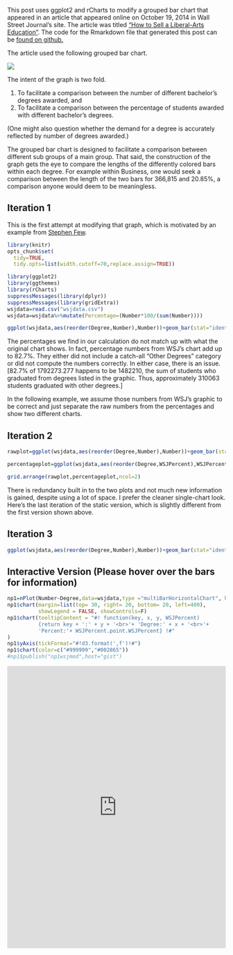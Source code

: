 This post uses ggplot2 and rCharts to modify a grouped bar chart that appeared in an article that appeared online on October 19, 2014 in Wall Street Journal's site. The article was titled ["How to Sell a Liberal-Arts Education"](http://online.wsj.com/articles/how-a-college-president-sells-a-liberal-arts-education-1413751480). The code for the Rmarkdown file that generated this post can be [found on github.](https://github.com/patilv/DegreeChoiceWSJMod)

The article used the following grouped bar chart. 

<img src="/img/2014-10-20-WSJMod/degreechoice.jpg">

The intent of the graph is two fold.

1) To facilitate a comparison between the number of different bachelor's degrees awarded, and 
2) To facilitate a comparison between the percentage of students awarded with different bachelor's degrees.

(One might also question whether the demand for a degree is accurately reflected by number of degrees awarded.) 

The grouped bar chart is designed to facilitate a comparison between different sub groups of a main group. That said, the construction of the graph gets the eye to compare the lengths of the differently colored bars within each degree. For example within Business, one would seek a comparison between the length of the two bars for 366,815 and 20.85%, a comparison anyone would deem to be meaningless. 

## Iteration 1

This is the first attempt at modifying that graph, which is motivated by an example from [Stephen Few](http://www.perceptualedge.com/articles/visual_business_intelligence/save_the_pies_for_dessert.pdf).

```r
library(knitr)
opts_chunk$set(
  tidy=TRUE,
  tidy.opts=list(width.cutoff=70,replace.assign=TRUE))
```


```r
library(ggplot2)
library(ggthemes)
library(rCharts)
suppressMessages(library(dplyr))
suppressMessages(library(gridExtra))
wsjdata=read.csv("wsjdata.csv")
wsjdata=wsjdata%>%mutate(Percentage=(Number*100/(sum(Number))))

ggplot(wsjdata,aes(reorder(Degree,Number),Number))+geom_bar(stat="identity",fill="grey")+geom_text(aes(label=Number),hjust=1)+ scale_x_discrete(breaks=reorder(wsjdata$Degree,wsjdata$Number), labels=paste(reorder(wsjdata$Degree,wsjdata$Number),": ",round(wsjdata$Percentage,2),"%",sep=""))+  coord_flip()+theme_tufte(base_family="sans", base_size=16, ticks=F)+theme(axis.title=element_blank(),axis.text.x=element_blank()) + ggtitle("Numbers and Percentages of students with specific degrees \n (Percentages add up to 100)")
```

The percentages we find in our calculation do not match up with what the original chart shows. In fact, percentage numbers from WSJ's chart add up to 82.7%. They either did not include a catch-all "Other Degrees" category or did not compute the numbers correctly. In either case, there is an issue. [82.7% of 1792273.277 happens to be 1482210, the sum of students who graduated from degrees listed in the graphic. Thus, approximately 310063 students graduated with other degrees.]

In the following example, we assume those numbers from WSJ's graphic to be correct and just separate the raw numbers from the percentages and show two different charts. 

## Iteration 2

```r

rawplot=ggplot(wsjdata,aes(reorder(Degree,Number),Number))+geom_bar(stat="identity",fill="grey")+geom_text(aes(label=Number),hjust=1)+ coord_flip()+theme_tufte(base_family="sans", ticks=F)+ theme(axis.title=element_blank(),axis.text.x=element_blank(),axis.text.y=element_text(size=18)) + ggtitle("Numbers of students with specific degrees")

percentageplot=ggplot(wsjdata,aes(reorder(Degree,WSJPercent),WSJPercent))+geom_bar(stat="identity",fill="grey")+geom_text(aes(label=paste(WSJPercent,"%",sep="")),hjust=1)+ coord_flip()+theme_tufte(base_family="sans",ticks=F)+ theme(axis.title=element_blank(),axis.text=element_blank()) + ggtitle("Percentage of students with specific degrees")

grid.arrange(rawplot,percentageplot,ncol=2)
```

There is redundancy built in to the two plots and not much new information is gained, despite using a lot of space. I prefer the cleaner single-chart look. Here's the last iteration of the static version, which is slightly different from the first version shown above. 

## Iteration 3

```r
ggplot(wsjdata,aes(reorder(Degree,Number),Number))+geom_bar(stat="identity",fill="grey")+geom_text(aes(label=paste(Number," (",WSJPercent,"%",")",sep="")),hjust=1) +coord_flip()+theme_tufte(base_family="sans", base_size=16, ticks=F)+theme(axis.title=element_blank(),axis.text.x=element_blank()) + ggtitle("Numbers and Percentages of students with specific degrees")
```

## Interactive Version (Please hover over the bars for information)

<style>
iframe[seamless]{
    background-color: transparent;
    border: 0px none transparent;
    padding: 0px;
    overflow: hidden;
}
</style>

```r
np1=nPlot(Number~Degree,data=wsjdata,type ="multiBarHorizontalChart", height=600)
np1$chart(margin=list(top= 30, right= 20, bottom= 20, left=400),
          showLegend = FALSE, showControls=F)
np1$chart(tooltipContent = "#! function(key, x, y, WSJPercent)
          {return key + ':' + y + '<br>'+ 'Degree:' + x + '<br>'+ 
          'Percent:'+ WSJPercent.point.WSJPercent} !#"
)
np1$yAxis(tickFormat="#!d3.format(',f')!#")
np1$chart(color=c("#999999","#002865"))
#np1$publish("np1wsjmod",host="gist")
```
<iframe frameborder="0" allowtransparency="true" height="650" width="100%" src="http://bl.ocks.org/patilv/raw/b23659d523903d9a229c/"></iframe>











